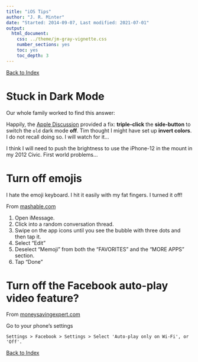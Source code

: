```yaml
---
title: "iOS Tips"
author: "J. R. Minter"
date: "Started: 2014-09-07, Last modified: 2021-07-01"
output:
  html_document:
    css: ../theme/jm-gray-vignette.css
    number_sections: yes
    toc: yes
    toc_depth: 3
---
```


[Back to Index](../README.html)

# Stuck in Dark Mode

Our whole family worked to find this answer:

Happily, the [Apple Discussion](https://discussions.apple.com/thread/250656701)
provided a fix: **triple-click** the **side-button** to switch the `old`
dark mode **off**. Tim thought I might have set up **invert colors**.
I do not recall doing so. I will watch for it...

I think I will need to push the brightness to use the iPhone-12
in the mount in my 2012 Civic.  First world problems...



# Turn off emojis

I hate the emoji keyboard. I hit it easily with my fat fingers. I turned 
it off!

From [mashable.com](https://mashable.com/article/how-to-hide-memoji-imessage-keyboard/)

1. Open iMessage.
2. Click into a random conversation thread.
3. Swipe on the app icons until you see the bubble with three dots and then tap it.
4. Select "Edit"
5. Deselect "Memoji" from both the "FAVORITES" and the "MORE APPS" section.
6. Tap "Done"



# Turn off the Facebook auto-play video feature?

From [moneysavingexpert.com](http://www.moneysavingexpert.com/news/protect/2014/09/facebook-app-user-beware-big-bills-as-videos-automatically-play)

Go to your phone's settings

```
Settings > Facebook > Settings > Select 'Auto-play only on Wi-Fi', or 'Off'.
```

[Back to Index](../README.html)
